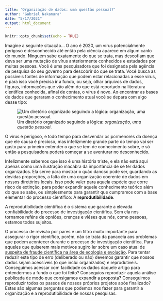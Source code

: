 ```yaml
---
title: 'Organização de dados: uma questão pessoal?'
author: "Gabriel Nakamura"
date: "5/17/2021"
output: html_document
---
```


```r
knitr::opts_chunk$set(echo = TRUE)
```

Imagine a seguinte situação... O ano é 2020, um vírus potencialmente perigoso e desconhecido até então pela ciência aparece em algum canto do mundo. Ninguém sabe exatamente do que se trata, mas descofiam que deva ser uma mutação de vírus anteriormente conhecidos e estudados por muitas pessoas. Você é uma pesquisadora que foi designada pela agência de pesquisa do seu governo para descobrir do que se trata. Você busca as possíveis fontes de informação que podem estar relacionadas a esse vírus, e para isso você precisa ir a fundo, ou seja, olhar arquivos de dados, figuras, informações que vão além do que está reportado na literatura científica conhecida, afinal de contas, o vírus é novo. Ao encontrar as bases de dados que geraram o conhecimento atual você se depara com algo desse tipo:

![Um diretório organizado seguindo a lógica: *organização, uma questão pessoal*.](/Users/gabrielnakamura/OneDrive/Aulas/Disciplina_ppgEco/Curso_UFRGS_organizacao_de_dados/directory_trash.jpg)

O vírus é perigoso, e todo tempo para desvendar os pormenores da doença que ele causa é precioso, mas infelizmente grande parte do tempo vai ser gasto para primeiro entender o que se tem de conhecimento sobre, e só então a pesquisadora poderá começar a se aventurar no desconhecido.

Infelizmente sabemos que isso é uma história triste, e ela não está aqui apenas como uma ilustração macabra da importância de se ter dados organizados. Ela serve para mostrar o quão danoso pode ser, guardando as devidas proporções, a falta de uma organização coerente de dados em nossos diretórios locais. Isso pode valer para aquela espécie que corre risco de extinção, para poder expandir aquele conhecimento teórico além do que se sabe, ou simplesmente para garantir que cumpramos com a base elementar do processo científico: A **reprodutibilidade**.

A reprodutibilidade científica é o sistema que garante a elevada confiabilidade do processo de investigação científica. Sem ela nos tornamos reféns de opniões, crenças e viéses que nós, como pessoas, estamos todos sujeitos.

O processo de revisão por pares é um filtro muito importante para assegurar o rigor científico, porém, não se trata da panaceia aos problemas que podem acontecer durante o processo de investigação científica. Para aqueles que quiserem mais motivos sugiro ler sobre um caso atual de [suspeita de fraude científica na área de ecologia e evolução](https://en.wikipedia.org/wiki/Jonathan_Pruitt). Para tentar reduzir este tipo de erro (deliberado ou não) devemos garantir que nossos dados sejam acessíveis (o que inclui organizados) e reprodutiveis. Conseguimos acessar com facilidade os dados daquele artigo para entendermos a fundo o que foi feito? Conseguios reproduzir aquela análise publicada de modo que consigamos expandir a proposta? Conseguimos reproduzir todos os passos de nossos próprios projetos após finalizado? Estas são algumas perguntas que podemos nos fazer para garantir a organização e a reprodutibilidade de nossas pesquisas.

